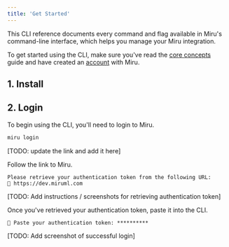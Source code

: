 ```yaml
---
title: 'Get Started'
---
```



This CLI reference documents every command and flag available in Miru's command-line interface, which helps you manage your Miru integration.

To get started using the CLI, make sure you've read the [core concepts](/pages/core-concepts) guide and have created an [account](https://configs.miruml.com) with Miru.

## 1. Install

<InstallInstructions />

## 2. Login
To begin using the CLI, you'll need to login to Miru.

```bash
miru login
```

[TODO: update the link and add it here]

Follow the link to Miru. 

```
Please retrieve your authentication token from the following URL:
🔗 https://dev.miruml.com
```

[TODO: Add instructions / screenshots for retrieving authentication token]

Once you've retrieved your authentication token, paste it into the CLI.

```
🔑 Paste your authentication token: **********
```

[TODO: Add screenshot of successful login]







